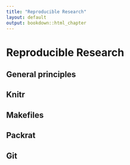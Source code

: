 ```yaml
---
title: "Reproducible Research"
layout: default
output: bookdown::html_chapter
---
```


# Reproducible Research

## General principles

## Knitr

## Makefiles

## Packrat

## Git

